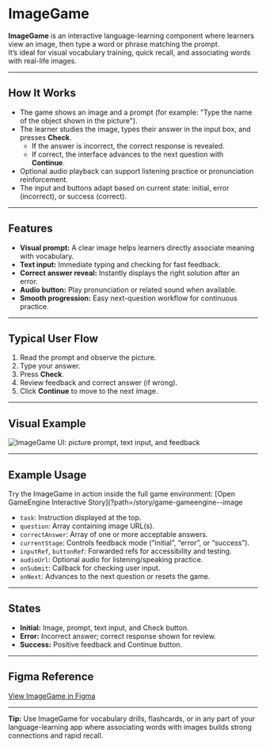 
<Meta title="Games/ImageGame" />

# ImageGame

**ImageGame** is an interactive language-learning component where learners view an image, then type a word or phrase matching the prompt.  
It’s ideal for visual vocabulary training, quick recall, and associating words with real-life images.

---

## How It Works

- The game shows an image and a prompt (for example: "Type the name of the object shown in the picture").
- The learner studies the image, types their answer in the input box, and presses **Check**.
    - If the answer is incorrect, the correct response is revealed.
    - If correct, the interface advances to the next question with **Continue**.
- Optional audio playback can support listening practice or pronunciation reinforcement.
- The input and buttons adapt based on current state: initial, error (incorrect), or success (correct).

---

## Features

- **Visual prompt:** A clear image helps learners directly associate meaning with vocabulary.
- **Text input:** Immediate typing and checking for fast feedback.
- **Correct answer reveal:** Instantly displays the right solution after an error.
- **Audio button:** Play pronunciation or related sound when available.
- **Smooth progression:** Easy next-question workflow for continuous practice.

---

## Typical User Flow

1. Read the prompt and observe the picture.
2. Type your answer.
3. Press **Check**.
4. Review feedback and correct answer (if wrong).
5. Click **Continue** to move to the next image.

---

## Visual Example

![ImageGame UI: picture prompt, text input, and feedback](/images/img-game.png)

---

## Example Usage

Try the ImageGame in action inside the full game environment: [Open GameEngine Interactive Story](?path=/story/game-gameengine--image
- `task`: Instruction displayed at the top.
- `question`: Array containing image URL(s).
- `correctAnswer`: Array of one or more acceptable answers.
- `currentStage`: Controls feedback mode (“initial”, “error”, or “success”).
- `inputRef`, `buttonRef`: Forwarded refs for accessibility and testing.
- `audioUrl`: Optional audio for listening/speaking practice.
- `onSubmit`: Callback for checking user input.
- `onNext`: Advances to the next question or resets the game.

---

## States

- **Initial:** Image, prompt, text input, and Check button.
- **Error:** Incorrect answer; correct response shown for review.
- **Success:** Positive feedback and Continue button.

---

## Figma Reference

[View ImageGame in Figma](https://www.figma.com/design/uLznHs3pU0bQqy7Wwn3xQx/Design-system?node-id=2081-3031&t=hYO7neuLo3dLHwf0-1n)

---

**Tip:** Use ImageGame for vocabulary drills, flashcards, or in any part of your language-learning app where associating words with images builds strong connections and rapid recall.

<Canvas>
  <Story id="games-imagegame--game-default" />
</Canvas>

